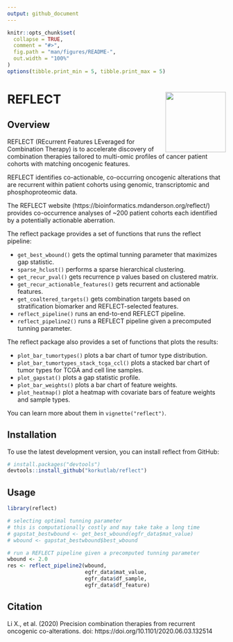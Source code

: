 ```yaml
---
output: github_document
---
```


<!-- README.md is generated from README.Rmd. Please edit that file -->

```r
knitr::opts_chunk$set(
  collapse = TRUE,
  comment = "#>",
  fig.path = "man/figures/README-",
  out.width = "100%"
)
options(tibble.print_min = 5, tibble.print_max = 5)
```

# REFLECT <a href='https://bioinformatics.mdanderson.org/reflect/'><img src='man/figures/logo_200px.png' align="right" height="139" /></a>

## Overview

REFLECT (REcurrent Features LEveraged for Combination Therapy) is to accelerate discovery of combination therapies tailored to multi-omic profiles of cancer patient cohorts with matching oncogenic features. 

REFLECT identifies co-actionable, co-occurring oncogenic alterations that are recurrent within patient cohorts using genomic, transcriptomic and phosphoproteomic data.

The REFLECT website (https://bioinformatics.mdanderson.org/reflect/) provides co-occurrence analyses of ~200 patient cohorts each identified by a potentially actionable aberration.

The reflect package provides a set of functions that runs the reflect pipeline:

* `get_best_wbound()` gets the optimal tunning parameter that maximizes gap statistic.
* `sparse_hclust()` performs a sparse hierarchical clustering.
* `get_recur_pval()` gets recurrence p values based on clustered matrix.
* `get_recur_actionable_features()` gets recurrent and actionable features.
* `get_coaltered_targets()` gets combination targets based on stratification biomarker and REFLECT-selected features.
* `reflect_pipeline()` runs an end-to-end REFLECT pipeline.
* `reflect_pipeline2()` runs a REFLECT pipeline given a precomputed tunning parameter.

The reflect package also provides a set of functions that plots the results:

* `plot_bar_tumortypes()` plots a bar chart of tumor type distribution.
* `plot_bar_tumortypes_stack_tcga_ccl()` plots a stacked bar chart of tumor types for TCGA and cell line samples.
* `plot_gapstat()` plots a gap statistic profile.
* `plot_bar_weights()` plots a bar chart of feature weights.
* `plot_heatmap()` plot a heatmap with covariate bars of feature weights and sample types.

You can learn more about them in `vignette("reflect")`. 

## Installation

<!-- reflect will be available from Bioconductor, you can install it by: -->
<!-- ```{r, eval = FALSE} -->
<!-- if (!requireNamespace("BiocManager", quietly=TRUE)) -->
<!--     install.packages("BiocManager") -->
<!-- BiocManager::install("reflect") -->
<!-- ``` -->

To use the latest development version, you can install reflect from GitHub:

```r
# install.packages("devtools")
devtools::install_github("korkutlab/reflect")
```

## Usage

```r
library(reflect)

# selecting optimal tunning parameter
# this is computationally costly and may take take a long time 
# gapstat_bestwbound <- get_best_wbound(egfr_data$mat_value)
# wbound <- gapstat_bestwbound$best_wbound

# run a REFLECT pipeline given a precomputed tunning parameter
wbound <- 2.0
res <- reflect_pipeline2(wbound, 
                         egfr_data$mat_value, 
                         egfr_data$df_sample, 
                         egfr_data$df_feature)
```

## Citation
Li X., et al. (2020) Precision combination therapies from recurrent oncogenic co-alterations. doi: https://doi.org/10.1101/2020.06.03.132514
